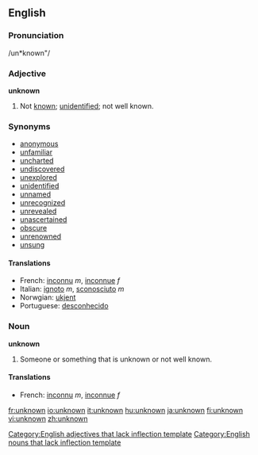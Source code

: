 ==English==

===Pronunciation===
/un*known"/

===Adjective===
'''unknown'''
# Not [[known]]; [[unidentified]]; not well known.

===Synonyms===
* [[anonymous]]
* [[unfamiliar]]
* [[uncharted]]
* [[undiscovered]]
* [[unexplored]]
* [[unidentified]]
* [[unnamed]]
* [[unrecognized]]
* [[unrevealed]]
* [[unascertained]]
* [[obscure]]
* [[unrenowned]]
* [[unsung]]

==== Translations ====
*French: [[inconnu]] ''m'', [[inconnue]] ''f''
*Italian: [[ignoto]] ''m'', [[sconosciuto]] ''m''
*Norwgian: [[ukjent]]
*Portuguese: [[desconhecido]]

===Noun===
'''unknown'''
# Someone or something that is unknown or not well known.

==== Translations ====
*French: [[inconnu]] ''m'', [[inconnue]] ''f''

[[Category:English adjectives that lack inflection template]]
[[Category:English nouns that lack inflection template]]

[[fr:unknown]]
[[io:unknown]]
[[it:unknown]]
[[hu:unknown]]
[[ja:unknown]]
[[fi:unknown]]
[[vi:unknown]]
[[zh:unknown]]